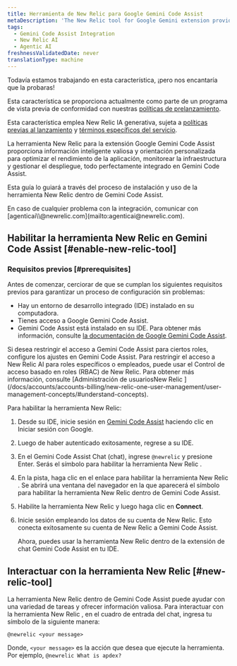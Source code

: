 ```yaml
---
title: Herramienta de New Relic para Google Gemini Code Assist
metaDescription: 'The New Relic tool for Google Gemini extension provides intelligent insights and guidance tailored to optimize application performance, monitor infrastructure, and manage deployments—all seamlessly integrated within Gemini Code Assist.'
tags:
  - Gemini Code Assist Integration
  - New Relic AI
  - Agentic AI
freshnessValidatedDate: never
translationType: machine
---
```


<Callout title="avance">
  Todavía estamos trabajando en esta característica, ¡pero nos encantaría que la probaras!

  Esta característica se proporciona actualmente como parte de un programa de vista previa de conformidad con nuestras [políticas de prelanzamiento](/docs/licenses/license-information/referenced-policies/new-relic-pre-release-policy).

  Esta característica emplea New Relic IA generativa, sujeta a [políticas previas al lanzamiento](/docs/licenses/license-information/referenced-policies/new-relic-pre-release-policy) y [términos específicos del servicio](https://newrelic.com/termsandconditions/service-specific).
</Callout>

La herramienta New Relic para la extensión Google Gemini Code Assist proporciona información inteligente valiosa y orientación personalizada para optimizar el rendimiento de la aplicación, monitorear la infraestructura y gestionar el despliegue, todo perfectamente integrado en Gemini Code Assist.

Esta guía lo guiará a través del proceso de instalación y uso de la herramienta New Relic dentro de Gemini Code Assist.

<Callout variant="tip" title="consejo">
  En caso de cualquier problema con la integración, comunicar con [agenticai\\@newrelic.com](mailto:agenticai@newrelic.com).
</Callout>

## Habilitar la herramienta New Relic en Gemini Code Assist [#enable-new-relic-tool]

### Requisitos previos [#prerequisites]

Antes de comenzar, cerciorar de que se cumplan los siguientes requisitos previos para garantizar un proceso de configuración sin problemas:

* Hay un entorno de desarrollo integrado (IDE) instalado en su computadora.
* Tienes acceso a Google Gemini Code Assist.
* Gemini Code Assist está instalado en su IDE. Para obtener más información, consulte [la documentación de Google Gemini Code Assist](https://cloud.google.com/gemini/docs/codeassist/overview).

<Callout variant="tip" title="consejo">
  Si desea restringir el acceso a Gemini Code Assist para ciertos roles, configure los ajustes en Gemini Code Assist. Para restringir el acceso a New Relic AI para roles específicos o empleados, puede usar el Control de acceso basado en roles (RBAC) de New Relic. Para obtener más información, consulte [Administración de usuariosNew Relic ](/docs/accounts/accounts-billing/new-relic-one-user-management/user-management-concepts/#understand-concepts).
</Callout>

Para habilitar la herramienta New Relic:

1. Desde su IDE, inicie sesión en [Gemini Code Assist](https://codeassist.google.com) haciendo clic en Iniciar sesión con Google.

2. Luego de haber autenticado exitosamente, regrese a su IDE.

3. En el <DNT>Gemini Code Assist Chat</DNT> (chat), ingrese `@newrelic` y presione Enter. Serás el símbolo para habilitar la herramienta New Relic .

4. En la pista, haga clic en el enlace para habilitar la herramienta New Relic . Se abrirá una ventana del navegador en la que aparecerá el símbolo para habilitar la herramienta New Relic dentro de Gemini Code Assist.

5. Habilite la herramienta New Relic y luego haga clic en **Connect**.

6. Inicie sesión empleando los datos de su cuenta de New Relic. Esto conecta exitosamente su cuenta de New Relic a Gemini Code Assist.

   Ahora, puedes usar la herramienta New Relic dentro de la extensión de chat Gemini Code Assist en tu IDE.

## Interactuar con la herramienta New Relic [#new-relic-tool]

La herramienta New Relic dentro de Gemini Code Assist puede ayudar con una variedad de tareas y ofrecer información valiosa. Para interactuar con la herramienta New Relic , en el cuadro de entrada del chat, ingresa tu símbolo de la siguiente manera:

`@newrelic <your message>`

Donde, `<your message>` es la acción que desea que ejecute la herramienta. Por ejemplo, `@newrelic What is apdex?`

